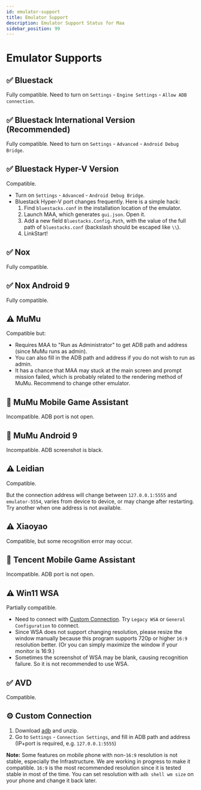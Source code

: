 ```yaml
---
id: emulator-support
title: Emulator Support
description: Emulator Support Status for Maa
sidebar_position: 99
---
```


# Emulator Supports

## ✅ Bluestack

Fully compatible. Need to turn on `Settings` - `Engine Settings` - `Allow ADB connection`.

## ✅ Bluestack International Version (Recommended)

Fully compatible. Need to turn on `Settings` - `Advanced` - `Android Debug Bridge`.

## ✅ Bluestack Hyper-V Version

Compatible.

- Turn on `Settings` - `Advanced` - `Android Debug Bridge`.
- Bluestack Hyper-V port changes frequently. Here is a simple hack:
  1. Find `bluestacks.conf` in the installation location of the emulator.
  2. Launch MAA, which generates `gui.json`. Open it.
  3. Add a new field `Bluestacks.Config.Path`, with the value of the full path of `bluestacks.conf` (backslash should be escaped like `\\`).
  4. LinkStart!

## ✅ Nox

Fully compatible.

## ✅ Nox Android 9

Fully compatible.

## ⚠️ MuMu

Compatible but:

- Requires MAA to "Run as Administrator" to get ADB path and address (since MuMu runs as admin).
- You can also fill in the ADB path and address if you do not wish to run as admin.
- It has a chance that MAA may stuck at the main screen and prompt mission failed, which is probably related to the rendering method of MuMu. Recommend to change other emulator.

## 🚫 MuMu Mobile Game Assistant

Incompatible. ADB port is not open.

## 🚫 MuMu Android 9

Incompatible. ADB screenshot is black.

## ⚠️ Leidian

Compatible.

But the connection address will change between `127.0.0.1:5555` and `emulator-5554`, varies from device to device, or may change after restarting. Try another when one address is not available.

## ⚠️ Xiaoyao

Compatible, but some recognition error may occur.

## 🚫 Tencent Mobile Game Assistant

Incompatible. ADB port is not open.

## ⚠️ Win11 WSA

Partially compatible.

- Need to connect with [Custom Connection](#custom-connection). Try `Legacy WSA` or `General Configuration` to connect.
- Since WSA does not support changing resolution, please resize the window manually because this program supports 720p or higher `16:9` resolution better. (Or you can simply maximize the window if your monitor is 16:9.)
- Sometimes the screenshot of WSA may be blank, causing recognition failure. So it is not recommended to use WSA.

## ✅ AVD

Compatible.

## ⚙️ Custom Connection

1. Download [adb](https://dl.google.com/android/repository/platform-tools-latest-windows.zip) and unzip.
2. Go to `Settings` - `Connection Settings`, and fill in ADB path and address (IP+port is required, e.g. `127.0.0.1:5555`)

**Note:** Some features on mobile phone with non-`16:9` resolution is not stable, especially the Infrastructure. We are working in progress to make it compatible. `16:9` is the most recommended resolution since it is tested stable in most of the time.
You can set resolution with `adb shell wm size` on your phone and change it back later.
